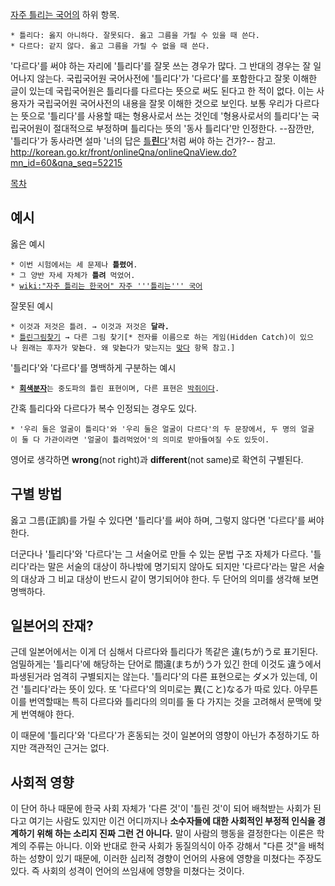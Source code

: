 [[자주 틀리는 국어]]의 하위 항목.

 * 틀리다: 옳지 아니하다. 잘못되다. 옳고 그름을 가릴 수 있을 때 쓴다.
 * 다르다: 같지 않다. 옳고 그름을 가릴 수 없을 때 쓴다.

'다르다'를 써야 하는 자리에 '틀리다'를 잘못 쓰는 경우가 많다. 그 반대의 경우는 잘 일어나지 않는다. 국립국어원 국어사전에 '틀리다'가 '다르다'를 포함한다고 잘못 이해한 글이 있는데 국립국어원은 틀리다를 다르다는 뜻으로 써도 된다고 한 적이 없다. 이는 사용자가 국립국어원 국어사전의 내용을 잘못 이해한 것으로 보인다. 보통 우리가 다르다는 뜻으로 '틀리다'를 사용할 때는 형용사로서 쓰는 것인데 '형용사로서의 틀리다'는 국립국어원이 절대적으로 부정하며 틀리다는 뜻의 '동사 틀리다'만 인정한다. --잠깐만, '틀리다'가 동사라면 설마 '너의 답은 [[맞다|틀'''린'''다]]'처럼 써야 하는 건가?--
참고. http://korean.go.kr/front/onlineQna/onlineQnaView.do?mn_id=60&qna_seq=52215

[[목차]]

== 예시 ==
옳은 예시
 * 이번 시험에서는 세 문제나 '''틀렸어'''.
 * 그 양반 자세 자체가 '''틀려''' 먹었어.
 * [[wiki:"자주 틀리는 한국어" 자주 '''틀리는''' 국어]]
잘못된 예시
 * 이것과 저것은 틀려. → 이것과 저것은 '''달라.'''
 * [[틀린그림찾기]] → 다른 그림 찾기[* 전자를 이름으로 하는 게임(Hidden Catch)이 있으나 원래는 후자가 맞'''는'''다. 왜 맞'''는'''다가 맞는지는 [[맞다]] 항목 참고.]

'틀리다'와 '다르다'를 명백하게 구분하는 예시
 * '''[[회색분자]]'''는 중도파의 틀린 표현이며, 다른 표현은 [[박쥐]]이다.

간혹 틀리다와 다르다가 복수 인정되는 경우도 있다.
 * '우리 둘은 얼굴이 틀리다'와 '우리 둘은 얼굴이 다르다'의 두 문장에서, 두 명의 얼굴이 둘 다 가관이라면 '얼굴이 틀려먹었어'의 의미로 받아들여질 수도 있듯이.

영어로 생각하면 '''wrong'''(not right)과 '''different'''(not same)로 확연히 구별된다.

== 구별 방법 ==
옳고 그름(正誤)를 가릴 수 있다면 '틀리다'를 써야 하며, 그렇지 않다면 '다르다'를 써야 한다.

더군다나 '틀리다'와 '다르다'는 그 서술어로 만들 수 있는 문법 구조 자체가 다르다. '틀리다'라는 말은 서술의 대상이 하나밖에 명기되지 않아도 되지만 '다르다'라는 말은 서술의 대상과 그 비교 대상이 반드시 같이 명기되어야 한다. 두 단어의 의미를 생각해 보면 명백하다.

== 일본어의 잔재? ==
근데 일본어에서는 이게 더 심해서 다르다와 틀리다가 똑같은 違(ちが)う로 표기된다. 엄밀하게는 '틀리다'에 해당하는 단어로 間違(まちが)う가 있긴 한데 이것도 違う에서 파생된거라 엄격히 구별되지는 않는다. '틀리다'의 다른 표현으로는 ダメ가 있는데, 이건 '틀리다'라는 뜻이 있다. 또 '다르다'의 의미로는 異(こと)なる가 따로 있다. 아무튼 이를 번역할때는 특히 다르다와 틀리다의 의미를 둘 다 가지는 것을 고려해서 문맥에 맞게 번역해야 한다.

이 때문에 '틀리다'와 '다르다'가 혼동되는 것이 일본어의 영향이 아닌가 추정하기도 하지만 객관적인 근거는 없다.

== 사회적 영향 ==
이 단어 하나 때문에 한국 사회 자체가 '다른 것'이 '틀린 것'이 되어 배척받는 사회가 된다고 여기는 사람도 있지만 이건 어디까지나 '''소수자들에 대한 사회적인 부정적 인식을 경계하기 위해 하는 소리지 진짜 그런 건 아니다.''' 말이 사람의 행동을 결정한다는 이론은 학계의 주류는 아니다. 
이와 반대로 한국 사회가 동질의식이 아주 강해서 "다른 것"을 배척하는 성향이 있기 때문에, 이러한 심리적 경향이 언어의 사용에 영향을 미쳤다는 주장도 있다. 즉 사회의 성격이 언어의 쓰임새에 영향을 미쳤다는 것이다. 
